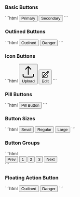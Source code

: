 
### Basic Buttons
      
<BasicButtons />
```html
<button type="button" class="rounded bg-blue-500 px-4 py-2 font-bold text-white hover:bg-blue-700">Primary</button>
<button type="button" class="rounded bg-gray-300 px-4 py-2 font-bold text-gray-800 hover:bg-gray-400">Secondary</button>
```

### Outlined Buttons
<OutlinedButtons />
```html
<button type="button" class="rounded border border-blue-500 bg-transparent px-4 py-2 font-semibold text-blue-700 hover:border-transparent hover:bg-blue-500 hover:text-white">Outlined</button>
<button type="button" class="rounded border border-red-500 bg-transparent px-4 py-2 font-semibold text-red-700 hover:border-transparent hover:bg-red-500 hover:text-white">Danger</button>
```

### Icon Buttons
<IconButtons />
```html
<button type="button" class="inline-flex items-center rounded bg-green-500 px-4 py-2 font-bold text-white hover:bg-green-700">
  <svg xmlns="http://www.w3.org/2000/svg" fill="none" viewBox="0 0 24 24" stroke-width="1.5" stroke="currentColor" class="mr-2 h-4 w-4">
    <path stroke-linecap="round" stroke-linejoin="round" d="M3 16.5v2.25A2.25 2.25 0 0 0 5.25 21h13.5A2.25 2.25 0 0 0 21 18.75V16.5m-13.5-9L12 3m0 0 4.5 4.5M12 3v13.5" />
  </svg>
  Upload
</button>
<button type="button" class="inline-flex items-center rounded bg-indigo-500 px-4 py-2 font-bold text-white hover:bg-indigo-700">
  <svg xmlns="http://www.w3.org/2000/svg" fill="none" viewBox="0 0 24 24" stroke-width="1.5" stroke="currentColor" class="w- mr-2 h-4">
    <path stroke-linecap="round" stroke-linejoin="round" d="m16.862 4.487 1.687-1.688a1.875 1.875 0 1 1 2.652 2.652L10.582 16.07a4.5 4.5 0 0 1-1.897 1.13L6 18l.8-2.685a4.5 4.5 0 0 1 1.13-1.897l8.932-8.931Zm0 0L19.5 7.125M18 14v4.75A2.25 2.25 0 0 1 15.75 21H5.25A2.25 2.25 0 0 1 3 18.75V8.25A2.25 2.25 0 0 1 5.25 6H10" />
  </svg>
  Edit
</button>
```

### Pill Buttons
<PillButtons />
```html
<button type="button" class="rounded-full bg-teal-500 px-4 py-2 font-bold text-white hover:bg-teal-700">Pill Button</button>
```

### Button Sizes
<ButtonSizes />
```html
<button type="button" class="rounded-full cursor-pointer bg-blue-500 px-2 py-1 text-xs font-bold text-white hover:bg-blue-700">Small</button>
<button type="button" class="rounded cursor-pointer bg-blue-500 px-4 py-2 font-bold text-white hover:bg-blue-700">Regular</button>
<button type="button" class="rounded-lg cursor-pointer bg-blue-500 px-6 py-3 text-lg font-bold text-white hover:bg-blue-700">Large</button>
```

### Button Groups
<ButtonGroups />
```html
<div class="inline-flex rounded-md shadow-sm" role="group">
  <button type="button" class="rounded-l-lg border border-gray-200 bg-white px-4 py-2 text-sm font-medium text-gray-900 hover:bg-gray-100 hover:text-blue-700 focus:z-10 focus:text-blue-700 focus:ring-2 focus:ring-blue-700">Prev</button>
  <button type="button" class="border-b border-t border-gray-200 bg-white px-4 py-2 text-sm font-medium text-gray-900 hover:bg-gray-100 hover:text-blue-700 focus:z-10 focus:text-blue-700 focus:ring-2 focus:ring-blue-700">1</button>
  <button type="button" class="border-b border-t border-gray-200 bg-white px-4 py-2 text-sm font-medium text-gray-900 hover:bg-gray-100 hover:text-blue-700 focus:z-10 focus:text-blue-700 focus:ring-2 focus:ring-blue-700">2</button>
  <button type="button" class="border-b border-t border-gray-200 bg-white px-4 py-2 text-sm font-medium text-gray-900 hover:bg-gray-100 hover:text-blue-700 focus:z-10 focus:text-blue-700 focus:ring-2 focus:ring-blue-700">3</button>
  <button type="button" class="rounded-r-md border border-gray-200 bg-white px-4 py-2 text-sm font-medium text-gray-900 hover:bg-gray-100 hover:text-blue-700 focus:z-10 focus:text-blue-700 focus:ring-2 focus:ring-blue-700">Next</button>
</div>
```

### Floating Action Button
<FAB />
```html
<button type="button" class="rounded border border-blue-500 bg-transparent px-4 py-2 font-semibold text-blue-700 hover:border-transparent hover:bg-blue-500 hover:text-white">Outlined</button>
<button type="button" class="rounded border border-red-500 bg-transparent px-4 py-2 font-semibold text-red-700 hover:border-transparent hover:bg-red-500 hover:text-white">Danger</button>
```
